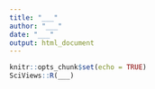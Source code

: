 ```yaml
---
title: "___"
author: "___"
date: "___"
output: html_document
---
```


```r
knitr::opts_chunk$set(echo = TRUE)
SciViews::R(___)
```

<!--% Ce fichier doit permettre de comprendre les différentes table de la base de données. Vous devez présenter et résumer (de manière numérique dans des tableaux de synthèse et/ou graphique) les tables, et les variables à disposition. Préciser également s'il y a des valeurs manquantes, ainsi que le type de données (quantitatives continues ou discrètes, qualitatives ordonnées ou non = variables "facteurs)". -->

<!--# Au niveau de la répartition du travail, chaque étudiant doit contribuer 1 à 2 graphique ou tableau de synthèse. -->
